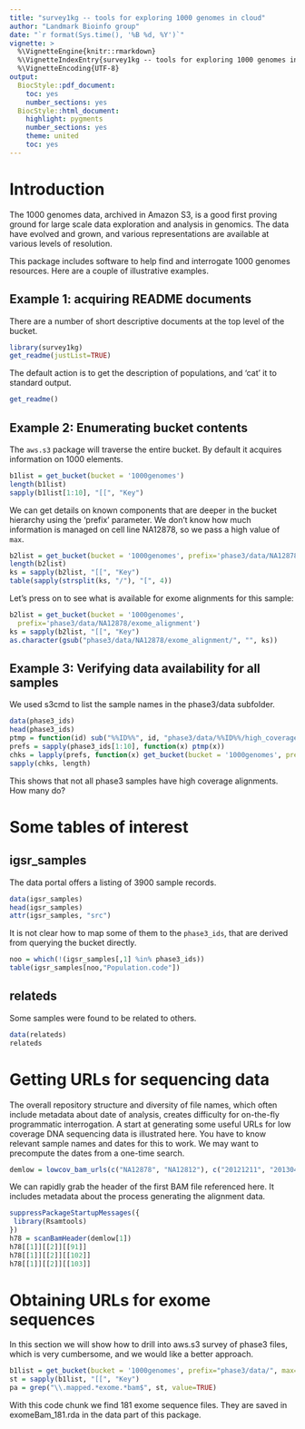 ```yaml
---
title: "survey1kg -- tools for exploring 1000 genomes in cloud"
author: "Landmark Bioinfo group"
date: "`r format(Sys.time(), '%B %d, %Y')`"
vignette: >
  %\VignetteEngine{knitr::rmarkdown}
  %\VignetteIndexEntry{survey1kg -- tools for exploring 1000 genomes in cloud}
  %\VignetteEncoding{UTF-8}
output:
  BiocStyle::pdf_document:
    toc: yes
    number_sections: yes
  BiocStyle::html_document:
    highlight: pygments
    number_sections: yes
    theme: united
    toc: yes
---
```


# Introduction

The 1000 genomes data, archived in Amazon S3, is a good first proving
ground for large scale data exploration and analysis in genomics.  The data have
evolved and grown, and various representations are available at various
levels of resolution.

This package includes software to help find and interrogate 1000 genomes resources.
Here are a couple of illustrative examples.

## Example 1: acquiring README documents

There are a number of short descriptive documents at the top level of the bucket.
```r
library(survey1kg)
get_readme(justList=TRUE) 
```

The default action is to get the description of populations, and 'cat' it to
standard output.
```r
get_readme()
```

## Example 2: Enumerating bucket contents

The `aws.s3` package will traverse the entire bucket.  By default it acquires information
on 1000 elements.

```r
b1list = get_bucket(bucket = '1000genomes')
length(b1list)
sapply(b1list[1:10], "[[", "Key")
```

We can get details on known components that are deeper in the bucket hierarchy
using the 'prefix' parameter.  We don't know how much information is
managed on cell line NA12878, so we pass a high value of `max`.

```r
b2list = get_bucket(bucket = '1000genomes', prefix='phase3/data/NA12878', max=10000)
length(b2list)
ks = sapply(b2list, "[[", "Key")
table(sapply(strsplit(ks, "/"), "[", 4))
```

Let's press on to see what is available for exome alignments for this sample:

```r
b2list = get_bucket(bucket = '1000genomes', 
  prefix='phase3/data/NA12878/exome_alignment')
ks = sapply(b2list, "[[", "Key")
as.character(gsub("phase3/data/NA12878/exome_alignment/", "", ks))
```

## Example 3: Verifying data availability for all samples

We used s3cmd to list the sample names in the phase3/data subfolder.
```r
data(phase3_ids)
head(phase3_ids)
ptmp = function(id) sub("%%ID%%", id, "phase3/data/%%ID%%/high_coverage_alignment/")
prefs = sapply(phase3_ids[1:10], function(x) ptmp(x))
chks = lapply(prefs, function(x) get_bucket(bucket = '1000genomes', prefix=x))
sapply(chks, length)
```

This shows that not all phase3 samples have high coverage alignments.  How many do?

# Some tables of interest

## igsr_samples

The data portal offers a listing of 3900 sample records.  


```r
data(igsr_samples)
head(igsr_samples)
attr(igsr_samples, "src")
```

It is not clear
how to map some of them to the `phase3_ids`, that are derived from
querying the bucket directly.

```r
noo = which(!(igsr_samples[,1] %in% phase3_ids)) 
table(igsr_samples[noo,"Population.code"])
```

## relateds

Some samples were found to be related to others.

```r
data(relateds)
relateds
```

# Getting URLs for sequencing data

The overall repository structure and diversity of file names, which
often include metadata about date of analysis, creates difficulty for
on-the-fly programmatic interrogation.  A start at generating
some useful URLs for low coverage DNA sequencing data is illustrated here.
You have to know relevant sample names and dates for this to work.
We may want to precompute the dates from a one-time search.

```r
demlow = lowcov_bam_urls(c("NA12878", "NA12812"), c("20121211", "20130415"))
```

We can rapidly grab the header of the first BAM file referenced here.
It includes metadata about the process generating the alignment data.

```r
suppressPackageStartupMessages({ 
 library(Rsamtools)
})
h78 = scanBamHeader(demlow[1])
h78[[1]][[2]][[91]]
h78[[1]][[2]][[102]]
h78[[1]][[2]][[103]]
```

# Obtaining URLs for exome sequences

In this section we will show how to drill into aws.s3 survey of phase3
files, which is very cumbersome, and we would like a better approach.

```r
b1list = get_bucket(bucket = '1000genomes', prefix="phase3/data/", max=10000)
st = sapply(b1list, "[[", "Key") 
pa = grep("\\.mapped.*exome.*bam$", st, value=TRUE)
```

With this code chunk we find 181 exome sequence files.  They are saved
in exomeBam_181.rda in the data part of this package.

